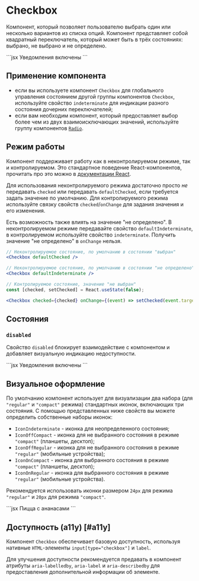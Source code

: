 <Overview>

# Checkbox

Компонент, который позволяет пользователю выбрать один или несколько вариантов из списка опций.
Компонент представляет собой квадратный переключатель, который может быть в трёх состояниях: выбрано, не выбрано и не определено.

</Overview>

<Playground>
  ```jsx
  <Checkbox name="notifications">Уведомления включены</Checkbox>
  ```
</Playground>

## Применение компонента

- если вы используете компонент `Checkbox` для глобального управления состоянием другой группы компонентов `Checkbox`, используйте
  свойство `indeterminate` для индикации разного состояния дочерних переключателей;
- если вам необходим компонент, который предоставляет выбор более чем из двух взаимоисключающих значений,
  используйте группу компонентов [`Radio`](/components/radio).

## Режим работы

Компонент поддерживает работу как в неконтролируемом режиме, так и контролируемом. Это стандартное поведение
React-компонентов, прочитать про это можно в [документации React](https://react.dev/reference/react-dom/components/input#controlling-an-input-with-a-state-variable).

Для использования неконтролируемого режима достаточно просто _не_ передавать `checked` или передавать `defaultChecked`, если
требуется задать значение по умолчанию.
Для контролируемого режима используйте связку свойств `checked`/`onChange` для задания значения и его изменения.

Есть возможность также влиять на значение "не определено". В неконтролируемом режиме передавайте свойство `defaultIndeterminate`,
в контролируемом используйте свойство `indeterminate`. Получить значение "не определено" в `onChange` нельзя.

```jsx
// Неконтролируемое состояние, по умолчанию в состоянии "выбран"
<Checkbox defaultChecked />

// Неконтролируемое состояние, по умолчанию в состоянии "не определено"
<Checkbox defaultIndeterminate />

// Контролируемое состояние, значение "не выбран"
const [checked, setChecked] = React.useState(false);

<Checkbox checked={checked} onChange={(event) => setChecked(event.target.checked)} />;
```

## Состояния

### `disabled`

Свойство `disabled` блокирует взаимодействие с компонентом и добавляет визуальную индикацию недоступности.

<Playground>
  ```jsx
  <Checkbox name="notifications" disabled>
    Уведомления включены
  </Checkbox>
  ```
</Playground>

## Визуальное оформление

По умолчанию компонент использует для визуализации два набора (для `"regular"` и `"compact"` режима) стандартных иконок,
включающих три состояния. С помощью представленных ниже свойств вы можете определить собственные наборы иконок:

- `IconIndeterminate` - иконка для неопределенного состояния;
- `IconOffCompact` - иконка для не выбранного состояния в режиме `"compact"` (планшеты, десктоп);
- `IconOffRegular` - иконка для не выбранного состояния в режиме `"regular"` (мобильные устройства);
- `IconOnCompact` - иконка для выбранного состояния в режиме `"compact"` (планшеты, десктоп);
- `IconOnRegular` - иконка для выбранного состояния в режиме `"regular"` (мобильные устройства).

Рекомендуется использовать иконки размером `24px` для режима `"regular"` и `20px` для режима `"compact"`.

<Playground>
  ```jsx
  <Checkbox
    IconOffCompact={Icon20LikeOutline}
    IconOffRegular={Icon24LikeOutline}
    IconOnCompact={Icon20Like}
    IconOnRegular={Icon24Like}
  >
    Пицца с ананасами
  </Checkbox>
  ```
</Playground>

## Доступность (a11y) [#a11y]

Компонент `Checkbox` обеспечивает базовую доступность, используя нативные `HTML`-элементы `input[type="checkbox"]` и `label`.

Для улучшения доступности рекомендуется предавать в компонент атрибуты `aria-labelledby`, `aria-label` и `aria-describedby`
для предоставления дополнительной информации об элементе.
